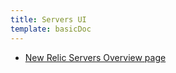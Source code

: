 ```yaml
---
title: Servers UI
template: basicDoc
---
```


* [New Relic Servers Overview page](/docs/servers/servers-pages/servers-ui/new-relic-servers-overview-page)
